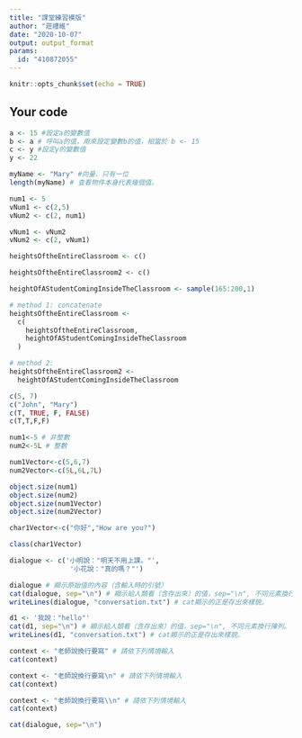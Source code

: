 ```yaml
---
title: "課堂練習模版"
author: "莊禮維"
date: "2020-10-07"
output: output_format
params:
  id: "410872055"
---
```


```r
knitr::opts_chunk$set(echo = TRUE)
```

## Your code

```r
a <- 15 #設定a的變數值
b <- a # 呼叫a的值，用來設定變數b的值，相當於 b <- 15
c <- y #設定y的變數值
y <- 22
```

```r
myName <- "Mary" #向量、只有一位
length(myName) # 查看物件本身代表幾個值。
```

```r
num1 <- 5
vNum1 <- c(2,5)
vNum2 <- c(2, num1)
```

```r
vNum1 <- vNum2
vNum2 <- c(2, vNum1)
```

```r
heightsOftheEntireClassroom <- c()

heightsOftheEntireClassroom2 <- c()
```

```r
heightOfAStudentComingInsideTheClassroom <- sample(165:200,1)
```

```r
# method 1: concatenate 
heightsOftheEntireClassroom <-
  c(
    heightsOftheEntireClassroom,
    heightOfAStudentComingInsideTheClassroom
  )
```

```r
# method 2: 
heightsOftheEntireClassroom2 <-
  heightOfAStudentComingInsideTheClassroom
```

```r
c(5, 7)
c("John", "Mary")
c(T, TRUE, F, FALSE)
c(T,T,F,F)
```
```r
num1<-5 # 非整數
num2<-5L # 整數

num1Vector<-c(5,6,7)
num2Vector<-c(5L,6L,7L)
```

```r
object.size(num1)
object.size(num2)
object.size(num1Vector)
object.size(num2Vector)
```
```r
char1Vector<-c("你好","How are you?")
```

```r
class(char1Vector)
```
```r
dialogue <- c('小明說："明天不用上課。"',
               '小花說："真的嗎？"')

dialogue # 顯示原始值的內容（含輸入時的引號）
cat(dialogue, sep="\n") # 顯示給人類看（含存出來）的值，sep="\n", 不同元素換行陳列。
writeLines(dialogue, "conversation.txt") # cat顯示的正是存出來樣貌。
```
```r
d1 <- '我說："hello"'
cat(d1, sep="\n") # 顯示給人類看（含存出來）的值，sep="\n", 不同元素換行陳列。
writeLines(d1, "conversation.txt") # cat顯示的正是存出來樣貌。
```

```r
context <- "老師說換行要寫" # 請依下列情境輸入
cat(context)
```
```r
context <- "老師說換行要寫\n" # 請依下列情境輸入
cat(context)
```
```r
context <- "老師說換行要寫\\n" # 請依下列情境輸入
cat(context)
```
```r
cat(dialogue, sep="\n")
```
